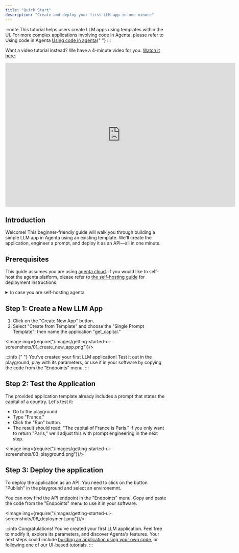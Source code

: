 ```yaml
---
title: "Quick Start"
description: "Create and deploy your first LLM app in one minute"
---
```



:::note
This tutorial helps users create LLM apps using templates within the UI. For more complex applications involving code
in Agenta, please refer to Using code in Agenta [Using code in agenta](/prompt_management/setting_up/custom_applications){" "}
:::

Want a video tutorial instead? We have a 4-minute video for you. [Watch it here](https://youtu.be/plPVrHXQ-DU).

<iframe
  width="720"
  height="450"
  src="https://www.youtube.com/embed/plPVrHXQ-DU?si=3KZoWdynQtM1x-cK"
  title="YouTube video player"
  frameBorder="0"
  allow="accelerometer; autoplay; clipboard-write; encrypted-media; gyroscope; picture-in-picture; web-share"
  allowFullScreen
></iframe>

## Introduction

Welcome! This beginner-friendly guide will walk you through building a simple LLM app in Agenta using an existing template. We'll create the application, engineer a prompt, and deploy it as an API—all in one minute.

## Prerequisites

This guide assumes you are using [agenta cloud](https://cloud.agenta.ai). If you would like to self-host the agenta platform, please refer to [the self-hosting guide](/self-host/host-locally) for deployment instructions.

<details>
  <summary>In case you are self-hosting agenta</summary>

## Step 0: Add your OpenAI API keys

1. Access the agenta in your webbrowser.
2. Select "Settings" from the left sidebar.
3. Select "LLM Keys" from the top menu.
4. Add your OpenAI API key.

Your OpenAI API keys are saved locally on your browser and are sent to the Agenta server only when you create a new application (as an environment variable in the Docker container).

</details>

## Step 1: Create a New LLM App

1. Click on the "Create New App" button.
2. Select "Create from Template" and choose the "Single Prompt Template"; then name the application "get_capital."

<Image img={require("/images/getting-started-ui-screenshots/01_create_new_app.png")}/>

:::info
{" "}
You've created your first LLM application! Test it out in the playground, play with its parameters, or use it in your software
by copying the code from the "Endpoints" menu.
:::

## Step 2: Test the Application

The provided application template already includes a prompt that states the capital of a country. Let's test it:

- Go to the playground.
- Type "France."
- Click the "Run" button.
- The result should read, "The capital of France is Paris." If you only want to return "Paris," we'll adjust this with prompt engineering in the next step.

<Image img={require("/images/getting-started-ui-screenshots/03_playground.png")}/>

## Step 3: Deploy the application

To deploy the application as an API. You need to click on the button "Publish" in the playground and select an environemnt.

You can now find the API endpoint in the "Endpoints" menu. Copy and paste the code from the "Endpoints" menu to use it in your software.

<Image img={require("/images/getting-started-ui-screenshots/06_deployment.png")}/>

:::info
Congratulations! You've created your first LLM application. Feel free to modify it, explore its parameters, and discover
Agenta's features. Your next steps could include [building an application using your own code](/prompt_management/custom_applications),
or following one of our UI-based tutorials.
:::
